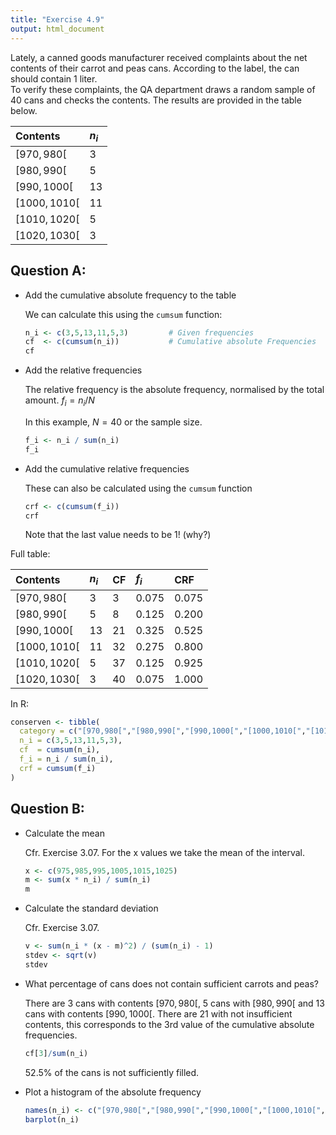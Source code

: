 ```yaml
---
title: "Exercise 4.9"
output: html_document
---
```


Lately, a canned goods manufacturer received complaints about the net contents of their carrot and peas cans.
According to the label, the can should contain 1 liter.  
To verify these complaints, the QA department draws a random sample of 40 cans and checks the contents. 
The results are provided in the table below.


| Contents      | $n_i$ |
| :---          | :---  |
| $[970,980[$   | 3     |
| $[980,990[$   | 5     |
| $[990,1000[$  | 13    |
| $[1000,1010[$ | 11    |
| $[1010,1020[$ | 5     |
| $[1020,1030[$ | 3     |
    
## Question A:


- Add the cumulative absolute frequency to the table

    We can calculate this using the `cumsum` function:

    ```r
    n_i <- c(3,5,13,11,5,3)         # Given frequencies
    cf  <- c(cumsum(n_i))           # Cumulative absolute Frequencies
    cf
    ```
    
- Add the relative frequencies

    The relative frequency is the absolute frequency, normalised by the total amount.
    $f_i = n_i/N$

    In this example, $N = 40$ or the sample size. 
   
    
    ```r
    f_i <- n_i / sum(n_i)
    f_i
    ```

- Add the cumulative relative frequencies

    These can also be calculated using the `cumsum` function
    
    ```r
    crf <- c(cumsum(f_i))
    crf
    ```
    
    Note that the last value needs to be 1! (why?)
    
Full table:
    

| Contents      | $n_i$ | CF   | $f_i$ | CRF   |  
| :---          | :---  | :--- | :---  | :---  |
| $[970,980[$   | 3     | 3    | 0.075 | 0.075 |
| $[980,990[$   | 5     | 8    | 0.125 | 0.200 |
| $[990,1000[$  | 13    | 21   | 0.325 | 0.525 |
| $[1000,1010[$ | 11    | 32   | 0.275 | 0.800 |
| $[1010,1020[$ | 5     | 37   | 0.125 | 0.925 |
| $[1020,1030[$ | 3     | 40   | 0.075 | 1.000 |

In R:

```r
conserven <- tibble(
  category = c("[970,980[","[980,990[","[990,1000[","[1000,1010[","[1010,1020[","[1020,1030["),
  n_i = c(3,5,13,11,5,3),
  cf  = cumsum(n_i),
  f_i = n_i / sum(n_i),
  crf = cumsum(f_i)
)
```

## Question B:

- Calculate the mean

    Cfr. Exercise 3.07. For the x values we take the mean of the interval.
    
    ```r
    x <- c(975,985,995,1005,1015,1025)
    m <- sum(x * n_i) / sum(n_i)
    m
    ```

- Calculate the standard deviation

    Cfr. Exercise 3.07.
    
    ```r
    v <- sum(n_i * (x - m)^2) / (sum(n_i) - 1)
    stdev <- sqrt(v)
    stdev
    ```
    
- What percentage of cans does not contain sufficient carrots and peas?

    There are 3 cans with contents $[970,980[$, 5 cans with $[980,990[$ and 13 cans with contents $[990,1000[$.
    There are 21 with not insufficient contents, this corresponds to the 3rd value of the cumulative absolute frequencies.
    
    ```r
    cf[3]/sum(n_i)
    ```
    
    $52.5\%$ of the cans is not sufficiently filled.
    
- Plot a histogram of the absolute frequency

  ```r
  names(n_i) <- c("[970,980[","[980,990[","[990,1000[","[1000,1010[","[1010,1020[","[1020,1030[")
  barplot(n_i)
  ```